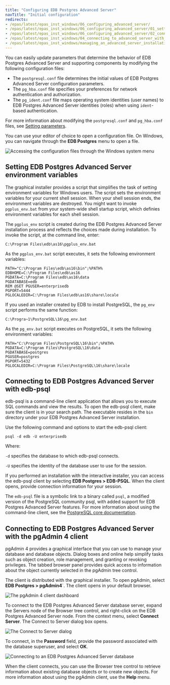 ```yaml
---
title: "Configuring EDB Postgres Advanced Server"
navTitle: "Initial configuration"
redirects:
- /epas/latest/epas_inst_windows/06_configuring_advanced_server/
- /epas/latest/epas_inst_windows/06_configuring_advanced_server/01_setting_advanced_server_environment_variables/
- /epas/latest/epas_inst_windows/06_configuring_advanced_server/02_connecting_to_advanced_server_with_psql/
- /epas/latest/epas_inst_windows/04_connecting_to_advanced_server_with_the_pgadmin_4_client/
- /epas/latest/epas_inst_windows/managing_an_advanced_server_installation/configuring_epas/
---
```


You can easily update parameters that determine the behavior of EDB Postgres Advanced Server and supporting components by modifying the following configuration files:

-   The `postgresql.conf` file determines the initial values of EDB Postgres Advanced Server configuration parameters.
-   The `pg_hba.conf` file specifies your preferences for network authentication and authorization.
-   The `pg_ident.conf` file maps operating system identities (user names) to EDB Postgres Advanced Server identities (roles) when using `ident`-based authentication.

For more information about modifying the `postgresql.conf` and `pg_hba.conf` files, see [Setting parameters](../../../database_administration/01_configuration_parameters/01_setting_new_parameters/).

You can use your editor of choice to open a configuration file. On Windows, you can navigate through the **EDB Postgres** menu to open a file.

![Accessing the configuration files through the Windows system menu](../../../images/accessing_configuration_files.png)

## Setting EDB Postgres Advanced Server environment variables

The graphical installer provides a script that simplifies the task of setting environment variables for Windows users. The script sets the environment variables for your current shell session. When your shell session ends, the environment variables are destroyed. You might want to invoke `pgplus_env.bat` from your system-wide shell startup script, which definies environment variables for each shell session.

The `pgplus_env` script is created during the EDB Postgres Advanced Server installation process and reflects the choices made during installation. To invoke the script, at the command line, enter:

```text
C:\Program Files\edb\as16\pgplus_env.bat
```

As the `pgplus_env.bat` script executes, it sets the following environment variables:

```text
PATH="C:\Program Files\edb\as16\bin";%PATH%
EDBHOME=C:\Program Files\edb\as16
PGDATA=C:\Program Files\edb\as16\data
PGDATABASE=edb
REM @SET PGUSER=enterprisedb
PGPORT=5444
PGLOCALEDIR=C:\Program Files\edb\as16\share\locale
```

If you used an installer created by EDB to install PostgreSQL, the `pg_env` script performs the same function:

```text
C:\Progra~1\PostgreSQL\16\pg_env.bat
```

As the `pg_env.bat` script executes on PostgreSQL, it sets the following environment variables:

```text
PATH="C:\Program Files\PostgreSQL\16\bin";%PATH%
PGDATA=C:\Program Files\PostgreSQL\16\data
PGDATABASE=postgres
PGUSER=postgres
PGPORT=5432
PGLOCALEDIR=C:\Program Files\PostgreSQL\16\share\locale
```

## Connecting to EDB Postgres Advanced Server with edb-psql

edb-psql is a command-line client application that allows you to execute SQL commands and view the results. To open the edb-psql client, make sure the client is in your search path. The executable resides in the `bin` directory under your EDB Postgres Advanced Server installation.

Use the following command and options to start the edb-psql client:

```text
psql -d edb -U enterprisedb
```

Where:

`-d` specifies the database to which edb-psql connects.

`-U` specifies the identity of the database user to use for the session.

If you performed an installation with the interactive installer, you can access the edb-psql client by selecting **EDB Postgres > EDB-PSQL**. When the client opens, provide connection information for your session.

The `edb-psql` file is a symbolic link to a binary called `psql`, a modified version of the PostgreSQL community psql, with added support for EDB Postgres Advanced Server features. For more information about using the command-line client, see the [PostgreSQL core documentation](https://www.postgresql.org/docs/current/static/app-psql.html).

## Connecting to EDB Postgres Advanced Server with the pgAdmin 4 client

pgAdmin 4 provides a graphical interface that you can use to manage your database and database objects. Dialog boxes and online help simplify tasks such as object creation, role management, and granting or revoking privileges. The tabbed browser panel provides quick access to information about the object currently selected in the pgAdmin tree control.

The client is distributed with the graphical installer. To open pgAdmin, select **EDB Postgres > pgAdmin4**`. The client opens in your default browser.

![The pgAdmin 4 client dashboard](../../../images/pgadmin4_client_dashboard.png)

To connect to the EDB Postgres Advanced Server database server, expand the Servers node of the Browser tree control, and right-click on the EDB Postgres Advanced Server node. From the context menu, select **Connect Server**. The Connect to Server dialog box opens.

![The Connect to Server dialog](../../../images/connecting_server.png)

To connect, in the **Password** field, provide the password associated with the database superuser, and select **OK**.

![Connecting to an EDB Postgres Advanced Server database](../../../images/connecting_to_advanced_server_database.png)

When the client connects, you can use the Browser tree control to retrieve information about existing database objects or to create new objects. For more information about using the pgAdmin client, use the **Help** menu.
